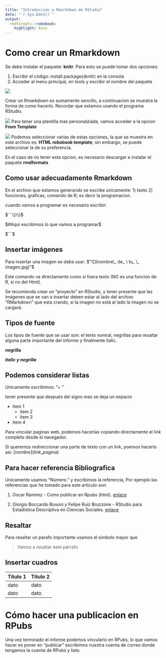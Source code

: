 ```yaml
---
title: "Introducción a Rmarkdown de RStudio"
date: "`r Sys.Date()`"
output: 
  rmdformats::robobook:
    highlight: kate
---
```


# Como crear un Rmarkdown

Se debe instalar el paquete: __knitr__. Para esto se puede tomar dos opciones:

1) Escribir el código: install.packages(knitr) en la consola
2) Acceder al menu principal, en tools y escribir el nombre del paquete

![](tools.jpg)

Crear un Rmarkdown es sumamente sencillo, a continuacion se muestra la forma de como hacerlo. Recordar que estamos usando el programa RStudio.

![](rmarkdown1.jpg)
Para tener una plantilla mas personalziada, vamos acceder a la opcion __From Template__

![](rmarkdown2.jpg)
Podemos seleccionar varias de estas opciones, la que se muestra en este archivo es: __HTML robobook template__; sin embargo, se puede seleccionar la de su preferencia.

En el caso de no tener esta opcion, es necesario descargar e instalar el paquete __rmdformats__

## Como usar adecuadamente Rmarkdown

En el archivo que estamos generando se escribe unicamente:
1) texto 
2) funciones, graficas, comando de R; es decir la programacion.

cuando vamos a programar es necesario escribir:




$```\{r\}$

 $#Aqui escribimos lo que vamos a programar$
 
$```$


## Insertar imágenes
Para insertar una imagen se debe usar: $"![](nombre\_ de_ \ tu_ \_ imagen.jpg)"$

Este comando va directamente como si fuera texto (NO es una funcion de R, si no del Html).

Se recomienda crear un "proyecto" en RStudio, y tener presente que las imágenes que se van a insertar deben estar al lado del archivo "RMarkdown" que esta crando, si la imagen no está al lado la imagen no se cargará.

## Tipos de fuente
Los tipos de fuente que se usar son: el texto nomral, negrillas para resaltar alguna parte importante del informe y finalmente italic.

__negrilla__

___italic y negrilla___


## Podemos considerar listas

Unicamente escribimos: "$+\ $"

tener presente que despues del signo mas se deja un espacio

+ item 1
  + item 2
  + item 3
  
+ item 4  

Para vincular paginas web, podemos hacerlas copiando directamente el link completo desde el navegador.

Si queremos redireccionar una parte de texto con un link, poemos hacerlo asi: $[nombre](link\_ pagina)$


## Para hacer referencia Bibliografica
Unicamente usamos "Número. " y escribimos la referencia, Por ejemplo las referencias que he tomado para este articulo son:


1. Oscar Ramirez - Como publicar en Rpubs (html). [enlace](https://www.youtube.com/watch?v=m4xwKXj_y0o) 

2. Giorgio Boccardo Bosoni y Felipe Ruiz Bruzzone - RStudio para Estadística Descriptiva en Ciencias Sociales. [enlace](https://bookdown.org/gboccardo/manual-ED-UCH/introduccion-al-uso-de-rmarkdown-para-la-compilacion-de-resultados-de-rstudio-en-diferentes-formatos.html)

## Resaltar
Para resaltar un parafo importante usamos el simbolo mayor que 

> Vamos a resaltar
> este párrafo

## Insertar cuadros

Título 1 | Título 2
-------- | ---------
dato | dato
dato | dato

# Cómo hacer una publicacion en RPubs 
Una vez terminado el informe podemos vincularlo en RPubs, lo que vamos hacer es poner en "publicar" escribimos nuestra cuenta de correo donde tengamos la cuenta de RPubs y listo.






